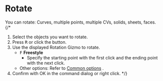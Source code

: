 
# Rotate

<Reference shortcut="R" command="Rotate" button="Left of Command Bar" />

You can rotate: Curves, multiple points, multiple  CVs, solids, sheets, faces.
{/* 
1. Select the objects you want to rotate.
2. Press <kbd>R</kbd> or click the button.
3. Use the displayed Rotation Gizmo to rotate.
   - <kbd>F</kbd> **Freestyle**
      - Specify the starting point with the first click and the ending point with the next click.
   - Other options: Refer to [Common options](common-options) .
4. Confirm with OK in the command dialog or right click.
 */}

